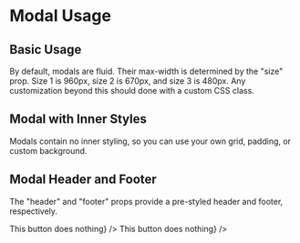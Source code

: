 # Modal Usage

## Basic Usage

By default, modals are fluid. Their max-width is determined by the "size" prop. Size 1 is 960px, size 2 is 670px, and size 3 is 480px. Any customization beyond this should done with a custom CSS class. 

<RenderOnly>
    <ModalExample buttonText="Modal size 1 (960px max width)" size={1} />
    <ModalExample buttonText="Modal size 2 (670px max width)" size={2} />
    <ModalExample buttonText="Modal size 3 (480px max width)" size={3} />
</RenderOnly>

## Modal with Inner Styles

Modals contain no inner styling, so you can use your own grid, padding, or custom background.

<RenderOnly>
    <ModalExample size={1} buttonText="Open Basic Modal (Few children)" />
    <ModalExample size={1} buttonText="Open Basic Modal (Many children)" renderManyChildren />
</RenderOnly>

## Modal Header and Footer

The "header" and "footer" props provide a pre-styled header and footer, respectively.

<RenderOnly>
    <ModalExample size={1} buttonText="Open Modal with title (Few children)" header="Hello world" />
    <ModalExample size={1} buttonText="Open Modal with title (Many children)" renderManyChildren header="Hello MINDBODY" />
    <ModalExample 
        size={1}
        buttonText="Open Modal with title and footer (Few children)" 
        header="Hello world" 
        footer={<button>This button does nothing</button>}
    />
    <ModalExample 
        size={1}
        buttonText="Open Modal with title and footer (Many children)" 
        header="Hello world" 
        renderManyChildren
        footer={<button>This button does nothing</button>}
    />
</RenderOnly>